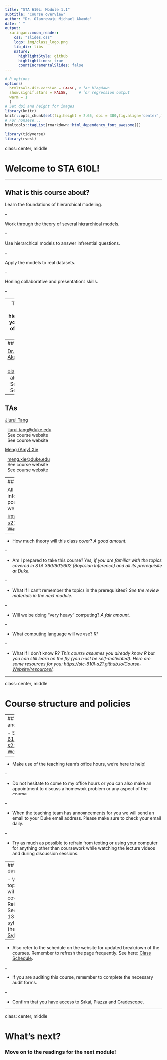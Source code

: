 ```yaml
---
title: "STA 610L: Module 1.1"
subtitle: "Course overview"
author: "Dr. Olanrewaju Michael Akande"
date: " "
output:
  xaringan::moon_reader:
    css: "slides.css"
    logo: img/class_logo.png
    lib_dir: libs
    nature:
      highlightStyle: github
      highlightLines: true
      countIncrementalSlides: false
---
```


```r
# R options
options(
  htmltools.dir.version = FALSE, # for blogdown
  show.signif.stars = FALSE,     # for regression output
  warm = 1
  )
# Set dpi and height for images
library(knitr)
knitr::opts_chunk$set(fig.height = 2.65, dpi = 300,fig.align='center',fig.show='hold',size='footnotesize', small.mar=TRUE) 
# For nonsese...
htmltools::tagList(rmarkdown::html_dependency_font_awesome())
```

```r
library(tidyverse)
library(rvest)
```

class: center, middle

# Welcome to STA 610L!



---

## What is this course about?

<i class="fa fa-book fa-2x"></i> Learn the foundations of hierarchical modeling.

--

<i class="fa fa-folder-open fa-2x"></i> Work through the theory of several hierarchical models.

--

<i class="fa fa-tasks fa-2x"></i> Use hierarchical models to answer inferential questions.

--

<i class="fa fa-database fa-2x"></i> Apply the models to real datasets.

--

<i class="fa fa-group fa-2x"></i> Honing collaborative and presentations skills.

--

--- 
<i class="fa fa-quote-left fa-2x fa-pull-left fa-border" aria-hidden="true"></i>
<i class="fa fa-quote-right fa-2x fa-pull-right fa-border" aria-hidden="true"></i>
The Bayesian paradigm is well suited for building hierarchical models. Usually you just have several levels of conditional distributions making up the prior.



---
## Instructor

[Dr. Olanrewaju Michael Akande](https://akandelanre.github.io.)

<i class="fa fa-envelope"></i> &nbsp; [olanrewaju.akande@duke.edu](mailto:olanrewaju.akande@duke.edu) <br>
<i class="fa fa-home"></i> &nbsp; [akandelanre.github.io.](https://akandelanre.github.io/IDS702_F19/) <br>
<i class="fa fa-calendar"></i> &nbsp; See course website <br>
<i class="fa fa-university"></i> &nbsp; See course website


---
## TAs

[Jiurui Tang](https://scholars.duke.edu/person/jiurui.tang)

<i class="fa fa-envelope"></i> &nbsp; [jiurui.tang@duke.edu](mailto:jiurui.tang@duke.edu) <br>
<i class="fa fa-calendar"></i> &nbsp; See course website <br>
<i class="fa fa-university"></i> &nbsp; See course website <br>

[Meng (Amy) Xie](https://scholars.duke.edu/person/meng.xie)

<i class="fa fa-envelope"></i> &nbsp; [meng.xie@duke.edu](mailto:meng.xie@duke.edu) <br>
<i class="fa fa-calendar"></i> &nbsp; See course website <br>
<i class="fa fa-university"></i> &nbsp; See course website



---
## FAQs

All materials and information will be posted on the course webpage:

[https://sta-610l-s21.github.io/Course-Website/](https://sta-610l-s21.github.io/Course-Website/)

--

- How much theory will this class cover? *A good amount.*

--

- Am I prepared to take this course? *Yes, if you are familiar with the topics covered in STA 360/601/602 (Bayesian Inference) and all its prerequisite at Duke.*

--

- What if I can't remember the topics in the prerequisites? *See the review materials in the next module.*

--

- Will we be doing "very heavy" computing? *A fair amount.*

--

- What computing language will we use? *R!*

--

- What if I don't know R? *This course assumes you already know R but you can still learn on the fly (you must be self-motivated). Here are some resources for you: [https://sta-610l-s21.github.io/Course-Website/resources/](https://sta-610l-s21.github.io/Course-Website/resources/).*




---

class: center, middle

# Course structure and policies


---
## Course structure and policies

- See: [https://sta-610l-s21.github.io/Course-Website/policies/](https://sta-610l-s21.github.io/Course-Website/policies/)

--

- Make use of the teaching team's office hours, we're here to help!

--

- Do not hesitate to come to my office hours or you can also make an appointment to discuss a homework problem or any aspect of the course. 

--

- When the teaching team has announcements for you we will send an email to your Duke email address. Please make sure to check your email daily.

--

- Try as much as possible to refrain from texting or using your computer for anything other than coursework while watching the lecture videos and during discussion sessions.


---
## Other details

- What topics will we cover? Refer to Section 13 of the syllabus (here: [Syllabus](https://sta-610l-s21.github.io/Course-Website/syllabus_pdf/Syllabus.pdf)).

--

- Also refer to the schedule on the website for updated breakdown of the courses. Remember to refresh the page frequently. See here: [Class Schedule](https://sta-610l-s21.github.io/Course-Website/syllabus/).

--

- If you are auditing this course, remember to complete the necessary audit forms.

--

- Confirm that you have access to Sakai, Piazza and Gradescope.


---

class: center, middle

# What's next? 

### Move on to the readings for the next module!




